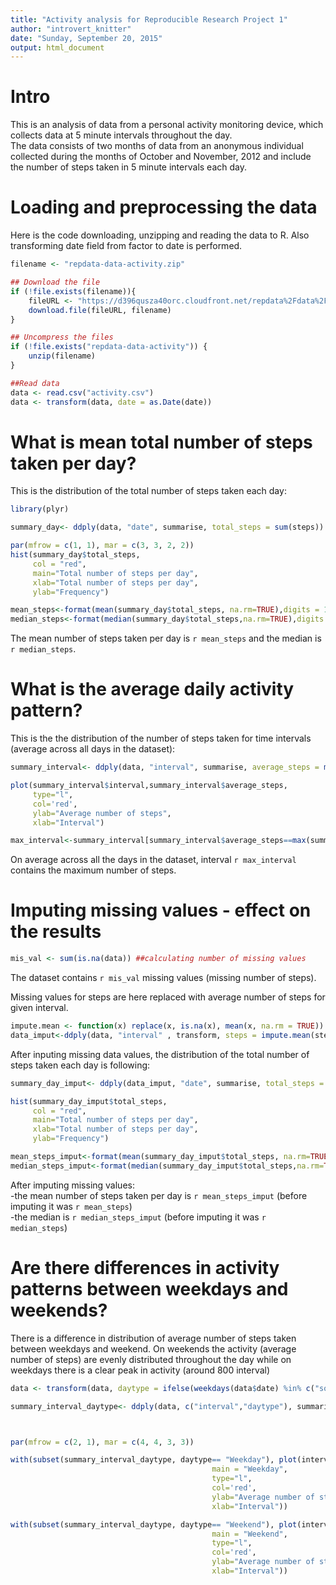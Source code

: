 ```yaml
---
title: "Activity analysis for Reproducible Research Project 1"
author: "introvert_knitter"
date: "Sunday, September 20, 2015"
output: html_document
---
```



Intro
=================================================================================


This is an analysis of data from a personal activity monitoring device, which collects data at 5 minute intervals throughout the day.  
The data consists of two months of data from an anonymous individual collected during the months of October and November, 2012 and include the number of steps taken in 5 minute intervals each day.


Loading and preprocessing the data
=================================================================================

Here is the code downloading, unzipping and reading the data to R. Also transforming date field from factor to date is performed.

```r
filename <- "repdata-data-activity.zip"

## Download the file
if (!file.exists(filename)){
    fileURL <- "https://d396qusza40orc.cloudfront.net/repdata%2Fdata%2Factivity.zip"
    download.file(fileURL, filename)
}  

## Uncompress the files
if (!file.exists("repdata-data-activity")) { 
    unzip(filename) 
}

##Read data
data <- read.csv("activity.csv")
data <- transform(data, date = as.Date(date))

```


What is mean total number of steps taken per day?
=================================================================================
  
This is the distribution of the total number of steps taken each day:

```r
library(plyr)
```

```r
summary_day<- ddply(data, "date", summarise, total_steps = sum(steps)) ##new data frame with total number of steps per day

par(mfrow = c(1, 1), mar = c(3, 3, 2, 2))
hist(summary_day$total_steps,
     col = "red",
     main="Total number of steps per day",
     xlab="Total number of steps per day",
     ylab="Frequency")
```

```r
mean_steps<-format(mean(summary_day$total_steps, na.rm=TRUE),digits = 1,nsmall=1)
median_steps<-format(median(summary_day$total_steps,na.rm=TRUE),digits = 1,nsmall=1)
```

The mean number of steps taken per day is `r mean_steps` and the median is `r median_steps`.


What is the average daily activity pattern?
=================================================================================
  
This is the the distribution of the  number of steps taken for time intervals (average across  all days in the dataset):
```r
summary_interval<- ddply(data, "interval", summarise, average_steps = mean(steps, na.rm=TRUE)) ##new data frame with avg number of steps per interval

plot(summary_interval$interval,summary_interval$average_steps,
     type="l",
     col='red',
     ylab="Average number of steps",
     xlab="Interval")
```
```r
max_interval<-summary_interval[summary_interval$average_steps==max(summary_interval$average_steps), 1]
```

On average across all the days in the dataset, interval `r max_interval` contains the maximum number of steps.



Imputing missing values - effect on the results
=================================================================================
  
```r
mis_val <- sum(is.na(data)) ##calculating number of missing values
```
The dataset contains `r mis_val` missing values (missing number of steps).  

Missing values for steps are here replaced with average number of steps for given interval.


```r
impute.mean <- function(x) replace(x, is.na(x), mean(x, na.rm = TRUE)) 
data_imput<-ddply(data, "interval" , transform, steps = impute.mean(steps)) ##data with  missing values in steps replaced with mean for interval
```

After inputing missing data values, the distribution of the total number of steps taken each day is following:

```r
summary_day_imput<- ddply(data_imput, "date", summarise, total_steps = sum(steps)) ##new data frame with total number of steps per day

hist(summary_day_imput$total_steps,
     col = "red",
     main="Total number of steps per day",
     xlab="Total number of steps per day",
     ylab="Frequency")
```

```r
mean_steps_imput<-format(mean(summary_day_imput$total_steps, na.rm=TRUE),digits = 1,nsmall=1)
median_steps_imput<-format(median(summary_day_imput$total_steps,na.rm=TRUE),digits = 1,nsmall=1)
```
After imputing missing values:  
-the mean number of steps taken per day is `r mean_steps_imput` (before imputing it was `r mean_steps`)  
-the median is `r median_steps_imput` (before imputing it was `r median_steps`)

  
Are there differences in activity patterns between weekdays and weekends?
=================================================================================
  
There is a difference in distribution of average number of steps taken between weekdays and weekend. On weekends the activity (average number of steps) are evenly distributed throughout the day while on weekdays there is a clear peak in activity (around 800 interval)

```r
data <- transform(data, daytype = ifelse(weekdays(data$date) %in% c("sobota","niedziela"),"Weekend", "Weekday")) #calculating daytype variable (weekdays /weekends)

summary_interval_daytype<- ddply(data, c("interval","daytype"), summarise, average_steps = mean(steps, na.rm=TRUE)) ##new data frame with avg number of steps per interval



par(mfrow = c(2, 1), mar = c(4, 4, 3, 3))

with(subset(summary_interval_daytype, daytype== "Weekday"), plot(interval, average_steps,
                                             main = "Weekday",
                                             type="l",
                                             col='red',
                                             ylab="Average number of steps",
                                             xlab="Interval"))

with(subset(summary_interval_daytype, daytype== "Weekend"), plot(interval, average_steps,
                                             main = "Weekend",
                                             type="l",
                                             col='red',
                                             ylab="Average number of steps",
                                             xlab="Interval"))
```
